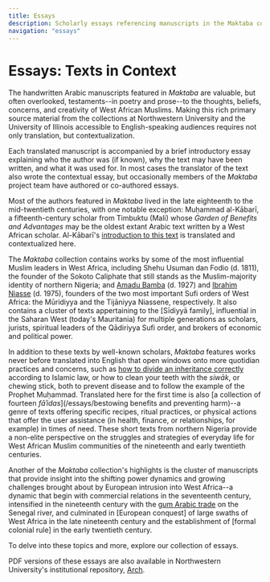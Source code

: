 ```yaml
---
title: Essays
description: Scholarly essays referencing manuscripts in the Maktaba collection
navigation: "essays"
---
```


# Essays: Texts in Context


The handwritten Arabic manuscripts featured in *Maktaba* are valuable, but often overlooked, testaments--in poetry and prose--to the thoughts, beliefs, concerns, and creativity of West African Muslims. Making this rich primary source material from the collections at Northwestern University and the University of Illinois accessible to English-speaking audiences requires not only translation, but contextualization.

Each translated manuscript is accompanied by a brief introductory essay explaining who the author was (if known), why the text may have been written, and what it was used for. In most cases the translator of the text also wrote the contextual essay, but occasionally members of the *Maktaba* project team have authored or co-authored essays.

Most of the authors featured in *Maktaba* lived in the late eighteenth to the mid-twentieth centuries, with one notable exception: Muḥammad al-Kābarī, a fifteenth-century scholar from Timbuktu (Mali) whose *Garden of Benefits and Advantages* may be the oldest extant Arabic text written by a West African scholar. Al-Kābarī's [introduction to this text](/essays/foundational-islamic-theology) is translated and contextualized here.

The *Maktaba* collection contains works by some of the most influential Muslim leaders in West Africa, including Shehu Usuman dan Fodio (d. 1811), the founder of the Sokoto Caliphate that still stands as the Muslim-majority identity of northern Nigeria; and [Amadu Bamba](/essays/pious-poetry-of-the-muridiyya) (d. 1927) and [Ibrahim Niasse](/essays/model-of-a-mystical-path) (d. 1975), founders of the two most important Sufi orders of West Africa: the Mūridiyya and the Tijāniyya Niassene, respectively. It also contains a cluster of texts appertaining to the [Sīdiyyā family], influential in the Saharan West (today's Mauritania) for multiple generations as scholars, jurists, spiritual leaders of the Qādiriyya Sufi order, and brokers of economic and political power.

In addition to these texts by well-known scholars, *Maktaba* features works never before translated into English that open windows onto more quotidian practices and concerns, such as [how to divide an inheritance correctly](/essays/legal-note-from-southwestern-Mauritania) according to Islamic law, or how to clean your teeth with the *siwāk*, or chewing stick, both to prevent disease and to follow the example of the Prophet Muḥammad. Translated here for the first time is also [a collection of fourteen *fāʾidas*](/essays/bestowing benefits and preventing harm)--a genre of texts offering specific recipes, ritual practices, or physical actions that offer the user assistance (in health, finance, or relationships, for example) in times of need. These short texts from northern Nigeria provide a non-elite perspective on the struggles and strategies of everyday life for West African Muslim communities of the nineteenth and early twentieth centuries.

Another of the *Maktaba* collection's highlights is the cluster of manuscripts that provide insight into the shifting power dynamics and growing challenges brought about by European intrusion into West Africa--a dynamic that begin with commercial relations in the seventeenth century, intensified in the nineteenth century with the [gum Arabic trade](/essays/the-french-and-gum-Arabic-trade-in-the-Senegal-valley) on the Senegal river, and culminated in [European conquest] of large swaths of West Africa in the late nineteenth century and the establishment of [formal colonial rule] in the early twentieth century.

To delve into these topics and more, explore our collection of essays. 

PDF versions of these essays are also available in Northwestern University's institutional repository, [Arch](https://arch.library.northwestern.edu/catalog?f%5Bmember_of_collections_ssim%5D%5B%5D=The+Maktaba+Collection+of+West+African+Arabic+Manuscripts+in+Translation&locale=en&q=maktaba&search_field=all_fields).

